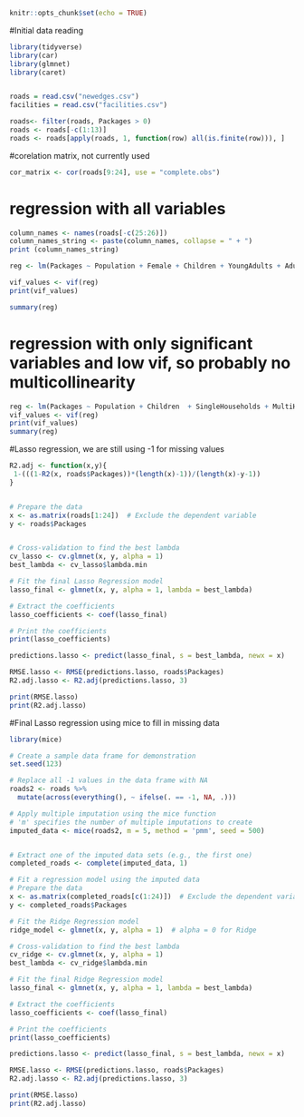 ```r
knitr::opts_chunk$set(echo = TRUE)
```

#Initial data reading
```r
library(tidyverse)
library(car)
library(glmnet)
library(caret)


roads = read.csv("newedges.csv")
facilities = read.csv("facilities.csv")

roads<- filter(roads, Packages > 0)
roads <- roads[-c(1:13)]
roads <- roads[apply(roads, 1, function(row) all(is.finite(row))), ]


```


#corelation matrix, not currently used
```r
cor_matrix <- cor(roads[9:24], use = "complete.obs")

```

# regression with all variables
```r
column_names <- names(roads[-c(25:26)])
column_names_string <- paste(column_names, collapse = " + ")
print (column_names_string)

reg <- lm(Packages ~ Population + Female + Children + YoungAdults + Adults  + MultiHouseholds + SingleParentHouseholds + TwoParentHouseholds + Houses + HomeOwnershipPercentage + RentalPercentage + SocialHousingPercentage + AvgHomeValue + UrbanizationIndex + MedianHouseholdIncomeLowBound + MedianHouseholdIncomeUpperBound + LowIncomePercentage + HighIncomePercentage, data = roads)

vif_values <- vif(reg)
print(vif_values)

summary(reg)

```


# regression with only significant variables and low vif, so probably no multicollinearity
```r
reg <- lm(Packages ~ Population + Children  + SingleHouseholds + MultiHouseholds +  HighIncomePercentage, data = roads)
vif_values <- vif(reg)
print(vif_values)
summary(reg)
```

#Lasso regression, we are still using -1 for missing values
```r
R2.adj <- function(x,y){
 1-(((1-R2(x, roads$Packages))*(length(x)-1))/(length(x)-y-1))
}


# Prepare the data
x <- as.matrix(roads[1:24])  # Exclude the dependent variable
y <- roads$Packages


# Cross-validation to find the best lambda
cv_lasso <- cv.glmnet(x, y, alpha = 1)
best_lambda <- cv_lasso$lambda.min

# Fit the final Lasso Regression model
lasso_final <- glmnet(x, y, alpha = 1, lambda = best_lambda)

# Extract the coefficients
lasso_coefficients <- coef(lasso_final)

# Print the coefficients
print(lasso_coefficients)

predictions.lasso <- predict(lasso_final, s = best_lambda, newx = x)

RMSE.lasso <- RMSE(predictions.lasso, roads$Packages)
R2.adj.lasso <- R2.adj(predictions.lasso, 3)

print(RMSE.lasso)
print(R2.adj.lasso)
```


#Final Lasso regression using mice to fill in missing data

```r

library(mice)

# Create a sample data frame for demonstration
set.seed(123)

# Replace all -1 values in the data frame with NA
roads2 <- roads %>%
  mutate(across(everything(), ~ ifelse(. == -1, NA, .)))

# Apply multiple imputation using the mice function
# 'm' specifies the number of multiple imputations to create
imputed_data <- mice(roads2, m = 5, method = 'pmm', seed = 500)


# Extract one of the imputed data sets (e.g., the first one)
completed_roads <- complete(imputed_data, 1)

# Fit a regression model using the imputed data
# Prepare the data
x <- as.matrix(completed_roads[c(1:24)])  # Exclude the dependent variable
y <- completed_roads$Packages

# Fit the Ridge Regression model
ridge_model <- glmnet(x, y, alpha = 1)  # alpha = 0 for Ridge

# Cross-validation to find the best lambda
cv_ridge <- cv.glmnet(x, y, alpha = 1)
best_lambda <- cv_ridge$lambda.min

# Fit the final Ridge Regression model
lasso_final <- glmnet(x, y, alpha = 1, lambda = best_lambda)

# Extract the coefficients
lasso_coefficients <- coef(lasso_final)

# Print the coefficients
print(lasso_coefficients)

predictions.lasso <- predict(lasso_final, s = best_lambda, newx = x)

RMSE.lasso <- RMSE(predictions.lasso, roads$Packages)
R2.adj.lasso <- R2.adj(predictions.lasso, 3)

print(RMSE.lasso)
print(R2.adj.lasso)


```

